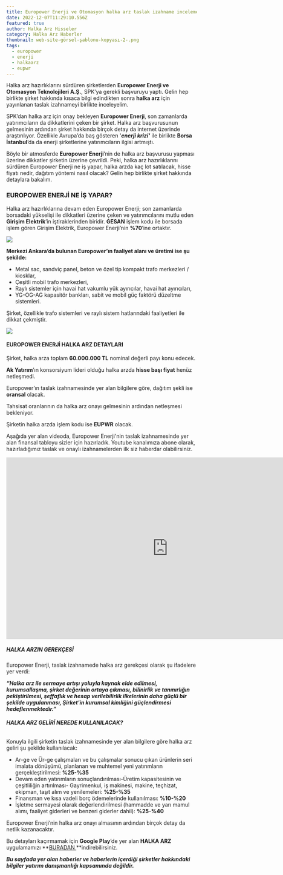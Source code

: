 ```yaml
---
title: Europower Enerji ve Otomasyon halka arz taslak izahname inceleme
date: 2022-12-07T11:29:10.556Z
featured: true
author: Halka Arz Hisseler
category: Halka Arz Haberler
thumbnail: web-site-görsel-şablonu-kopyası-2-.png
tags:
  - europower
  - enerji
  - halkaarz
  - eupwr
---
```

Halka arz hazırlıklarını sürdüren şirketlerden **Europower Enerji ve Otomasyon Teknolojileri A.Ş.**, SPK’ya gerekli başvuruyu yaptı. Gelin hep birlikte şirket hakkında kısaca bilgi edindikten sonra **halka arz** için yayınlanan taslak izahnameyi birlikte inceleyelim.

SPK’dan halka arz için onay bekleyen **Europower Enerji**, son zamanlarda yatırımcıların da dikkatlerini çeken bir şirket. Halka arz başvurusunun gelmesinin ardından şirket hakkında birçok detay da internet üzerinde araştırılıyor. Özellikle Avrupa’da baş gösteren '***enerji krizi'*** ile birlikte **Borsa İstanbul**’da da enerji şirketlerine yatırımcıların ilgisi artmıştı.

Böyle bir atmosferde **Europower Enerji**’nin de halka arz başvurusu yapması üzerine dikkatler şirketin üzerine çevrildi. Peki, halka arz hazırlıklarını sürdüren Europower Enerji ne iş yapar, halka arzda kaç lot satılacak, hisse fiyatı nedir, dağıtım yöntemi nasıl olacak? Gelin hep birlikte şirket hakkında detaylara bakalım.

### **EUROPOWER ENERJİ NE İŞ YAPAR?**

Halka arz hazırlıklarına devam eden Europower Enerji; son zamanlarda borsadaki yükselişi ile dikkatleri üzerine çeken ve yatırımcılarını mutlu eden **Girişim Elektrik**’in iştiraklerinden biridir. **GESAN** işlem kodu ile borsada işlem gören Girişim Elektrik, Europower Enerji’nin **%70**’ine ortaktır. 

![](ed2ec81260de76bab71ffaf5939d3d37.jpg)

**Merkezi Ankara’da bulunan Europower’ın faaliyet alanı ve üretimi ise şu şekilde:**

* Metal sac, sandviç panel, beton ve özel tip kompakt trafo merkezleri / kiosklar, 
* Çeşitli mobil trafo merkezleri, 
* Raylı sistemler için havai hat vakumlu yük ayırıcılar, havai hat ayırıcıları,
* YG-OG-AG kapasitör bankları, sabit ve mobil güç faktörü düzeltme sistemleri.

Şirket, özellikle trafo sistemleri ve raylı sistem hatlarındaki faaliyetleri ile dikkat çekmiştir.

![](manufacturing-railwayproducts-01.jpg)

#### **EUROPOWER ENERJİ HALKA ARZ DETAYLARI**

Şirket, halka arza toplam **60.000.000 TL** nominal değerli payı konu edecek. 

**Ak Yatırım**’ın konsorsiyum lideri olduğu halka arzda **hisse başı fiyat** henüz netleşmedi. 

Europower’ın taslak izahnamesinde yer alan bilgilere göre, dağıtım şekli ise **oransal** olacak. 

Tahsisat oranlarının da halka arz onayı gelmesinin ardından netleşmesi bekleniyor. 

Şirketin halka arzda işlem kodu ise **EUPWR** olacak.

Aşağıda yer alan videoda, Europower Enerji'nin taslak izahnamesinde yer alan finansal tabloyu sizler için hazırladık. Youtube kanalımıza abone olarak, hazırladığımız taslak ve onaylı izahnamelerden ilk siz haberdar olabilirsiniz.

<iframe width="853" height="480" src="https://www.youtube.com/embed/NFeBaePJypU" title="Europower Enerji halka arz taslak izahname inceleme #EUPWR" frameborder="0" allow="accelerometer; autoplay; clipboard-write; encrypted-media; gyroscope; picture-in-picture" allowfullscreen></iframe>

##### **HALKA ARZIN GEREKÇESİ**

Europower Enerji, taslak izahnamede halka arz gerekçesi olarak şu ifadelere yer verdi:

***“Halka arz ile sermaye artışı yoluyla kaynak elde edilmesi, kurumsallaşma, şirket değerinin ortaya çıkması, bilinirlik ve tanınırlığın pekiştirilmesi, şeffaflık ve hesap verilebilirlik ilkelerinin daha güçlü bir şekilde uygulanması, Şirket'in kurumsal kimliğini güçlendirmesi hedeflenmektedir.”***

###### **HALKA ARZ GELİRİ NEREDE KULLANILACAK?**

Konuyla ilgili şirketin taslak izahnamesinde yer alan bilgilere göre halka arz geliri şu şekilde kullanılacak:

* Ar-ge ve Ür-ge çalışmaları ve bu çalışmalar sonucu çıkan ürünlerin seri imalata dönüşümü, planlanan ve muhtemel yeni yatırımların gerçekleştirilmesi: **%25-%35**
* Devam eden yatırımların sonuçlandırılması-Üretim kapasitesinin ve çeşitliliğin artırılması- Gayrimenkul, iş makinesi, makine, teçhizat, ekipman, taşıt alım ve yenilemeleri: **%25-%35**
* Finansman ve kısa vadeli borç ödemelerinde kullanılması: **%10-%20**
* İşletme sermayesi olarak değerlendirilmesi (hammadde ve yarı mamul alımı, faaliyet giderleri ve benzeri giderler dahil): **%25-%40**

Europower Enerji’nin halka arz onayı almasının ardından birçok detay da netlik kazanacaktır. 

Bu detayları kaçırmamak için **Google Play**’de yer alan **HALKA ARZ** uygulamamızı **[BURADAN ](https://play.google.com/store/apps/details?id=com.halkaarzhaber.hisseler&hl=en&gl=TR)**indirebilirsiniz.

***Bu sayfada yer alan haberler ve haberlerin içerdiği şirketler hakkındaki bilgiler yatırım danışmanlığı kapsamında değildir.***